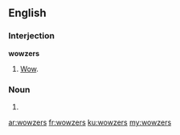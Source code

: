 ==English==

===Interjection===
'''wowzers'''

# {{context|slang}} [[wow|Wow]].

===Noun===
{{head|en|plural}}

# {{plural of|wowzer|lang=en}}

[[ar:wowzers]]
[[fr:wowzers]]
[[ku:wowzers]]
[[my:wowzers]]